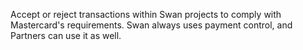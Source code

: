 Accept or reject transactions within Swan projects to comply with Mastercard's requirements.
Swan always uses payment control, and Partners can use it as well.